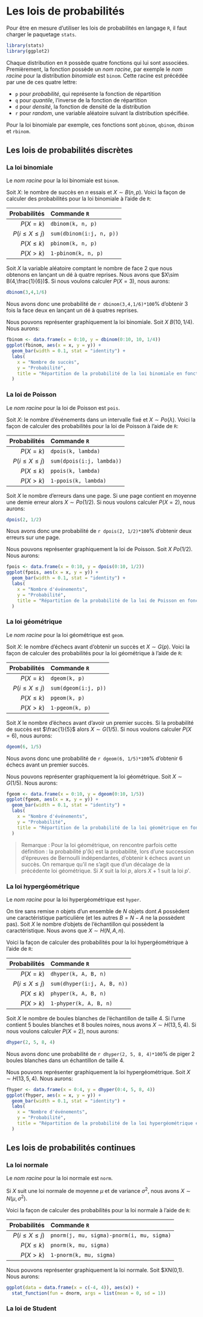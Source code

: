 # Les lois de probabilités

Pour être en mesure d'utiliser les lois de probabilités en langage `R`, il faut charger le paquetage `stats`.

```r
library(stats)
library(ggplot2)
```

Chaque distribution en `R` possède quatre fonctions qui lui sont associées. Premièrement, la fonction possède un _nom racine_, par exemple le _nom racine_ pour la distribution *binomiale* est `binom`. Cette racine est précédée par une de ces quatre lettre:

- `p` pour *probabilité*, qui représente la fonction de répartition
- `q` pour *quantile*, l'inverse de la fonction de répartition
- `d` pour *densité*, la fonction de densité de la distribution
- `r` pour *random*, une variable aléatoire suivant la distribution spécifiée.

Pour la loi binomiale par exemple, ces fonctions sont `pbinom`, `qbinom`, `dbinom` et `rbinom`.

## Les lois de probabilités discrètes

### La loi binomiale

Le _nom racine_ pour la loi binomiale est `binom`.

Soit $X$: le nombre de succès en $n$ essais et $X\sim B(n,p)$. Voici la façon de calculer des probabilités pour la loi binomiale à l'aide de `R`:

|Probabilités|Commande `R`|
|-----------:|:-----------|
|$P(X=k)$    |`dbinom(k, n, p)`|
|$P(i\leq X \leq j)$ | `sum(dbinom(i:j, n, p))`|
|$P(X\leq k)$ | `pbinom(k, n, p)` |
|$P(X>k)$ | `1-pbinom(k, n, p)` |

Soit $X$ la variable aléatoire comptant le nombre de face 2 que nous obtenons en lançant un dé à quatre reprises. Nous avons que $X\sim B(4,\frac{1}{6})$. Si nous voulons calculer $P(X=3)$, nous aurons:

```r
dbinom(3,4,1/6)
```

Nous avons donc une probabilité de `r dbinom(3,4,1/6)*100`% d'obtenir 3 fois la face deux en lançant un dé à quatres reprises.

Nous pouvons représenter graphiquement la loi binomiale. Soit $X~B(10,1/4)$. Nous aurons:

```r
fbinom <- data.frame(x = 0:10, y = dbinom(0:10, 10, 1/4))
ggplot(fbinom, aes(x = x, y = y)) +
  geom_bar(width = 0.1, stat = "identity") +
  labs(
    x = "Nombre de succès",
    y = "Probabilité",
    title = "Répartition de la probabilité de la loi binomiale en fonction du nombre de succès"
  )
```

### La loi de Poisson

Le _nom racine_ pour la loi de Poisson est `pois`.

Soit $X$: le nombre d'événements dans un intervalle fixé et $X\sim Po(\lambda)$. Voici la façon de calculer des probabilités pour la loi de Poisson à l'aide de `R`:

|Probabilités|Commande `R`|
|-----------:|:-----------|
|$P(X=k)$    |`dpois(k, lambda)`|
|$P(i\leq X \leq j)$ | `sum(dpois(i:j, lambda))`|
|$P(X\leq k)$ | `ppois(k, lambda)` |
|$P(X>k)$ | `1-ppois(k, lambda)` |

Soit $X$ le nombre d'erreurs dans une page. Si une page contient en moyenne une demie erreur alors $X\sim Po(1/2)$. Si nous voulons calculer $P(X=2)$, nous aurons:

```r
dpois(2, 1/2)
```

Nous avons donc une probabilité de `r dpois(2, 1/2)*100`% d'obtenir deux erreurs sur une page.

Nous pouvons représenter graphiquement la loi de Poisson. Soit $X~Po(1/2)$. Nous aurons:

```r
fpois <- data.frame(x = 0:10, y = dpois(0:10, 1/2))
ggplot(fpois, aes(x = x, y = y)) +
  geom_bar(width = 0.1, stat = "identity") +
  labs(
    x = "Nombre d'événements",
    y = "Probabilité",
    title = "Répartition de la probabilité de la loi de Poisson en fonction du nombre d'événements"
  )
```

### La loi géométrique

Le _nom racine_ pour la loi géométrique est `geom`.

Soit $X$: le nombre d'échecs avant d'obtenir un succès et $X\sim G(p)$. Voici la façon de calculer des probabilités pour la loi géométrique à l'aide de `R`:

|Probabilités|Commande `R`|
|-----------:|:-----------|
|$P(X=k)$    |`dgeom(k, p)`|
|$P(i\leq X \leq j)$ | `sum(dgeom(i:j, p))`|
|$P(X\leq k)$ | `pgeom(k, p)` |
|$P(X>k)$ | `1-pgeom(k, p)` |

Soit $X$ le nombre d'échecs avant d'avoir un premier succès. Si la probabilité de succès est $\frac{1}{5}$ alors $X\sim G(1/5)$. Si nous voulons calculer $P(X=6)$, nous aurons:

```r
dgeom(6, 1/5)
```

Nous avons donc une probabilité de `r dgeom(6, 1/5)*100`% d'obtenir 6 échecs avant un premier succès.

Nous pouvons représenter graphiquement la loi géométrique. Soit $X\sim G(1/5)$. Nous aurons:

```r
fgeom <- data.frame(x = 0:10, y = dgeom(0:10, 1/5))
ggplot(fgeom, aes(x = x, y = y)) +
  geom_bar(width = 0.1, stat = "identity") +
  labs(
    x = "Nombre d'événements",
    y = "Probabilité",
    title = "Répartition de la probabilité de la loi géométrique en fonction du nombre d'échecs avant le premier succès"
  )
```

> Remarque : Pour la loi géométrique, on rencontre parfois cette définition : la probabilité p'(k) est la probabilité, lors d'une succession d'épreuves de Bernoulli indépendantes, d'obtenir k échecs avant un succès. On remarque qu'il ne s'agit que d'un décalage de la précédente loi géométrique. Si $X$ suit la loi $p$, alors $X+1$ suit la loi $p'$.

### La loi hypergéométrique

Le _nom racine_ pour la loi hypergéométrique est `hyper`.

On tire sans remise $n$ objets d'un ensemble de $N$ objets dont $A$
possèdent une caractéristique particulière (et les autres $B=N-A$ ne la possèdent pas). Soit $X$ le nombre d'objets de l'échantillon qui possèdent la caractéristique. Nous avons que $X\sim H(N,A,n)$.

Voici la façon de calculer des probabilités pour la loi hypergéométrique à l'aide de `R`:

|Probabilités|Commande `R`|
|-----------:|:-----------|
|$P(X=k)$    |`dhyper(k, A, B, n)`|
|$P(i\leq X \leq j)$ | `sum(dhyper(i:j, A, B, n))`|
|$P(X\leq k)$ | `phyper(k, A, B, n)` |
|$P(X>k)$ | `1-phyper(k, A, B, n)` |

Soit $X$ le nombre de boules blanches de l'échantillon de taille 4. Si l'urne contient 5 boules blanches et 8 boules noires, nous avons $X\sim H(13,5,4)$. Si nous voulons calculer $P(X=2)$, nous aurons:

```r
dhyper(2, 5, 8, 4)
```

Nous avons donc une probabilité de `r dhyper(2, 5, 8, 4)*100`% de piger 2 boules blanches dans un échantillon de taille 4.

Nous pouvons représenter graphiquement la loi hypergéométrique. Soit $X\sim H(13,5,4)$. Nous aurons:

```r
fhyper <- data.frame(x = 0:4, y = dhyper(0:4, 5, 8, 4))
ggplot(fhyper, aes(x = x, y = y)) +
  geom_bar(width = 0.1, stat = "identity") +
  labs(
    x = "Nombre d'événements",
    y = "Probabilité",
    title = "Répartition de la probabilité de la loi hypergéométrique en fonction du nombre de boules blanches dans l'échantillon"
  )
```

## Les lois de probabilités continues

### La loi normale

Le _nom racine_ pour la loi normale est `norm`.

Si $X$ suit une loi normale de moyenne $\mu$ et de variance $\sigma^2$, nous avons $X\sim N(\mu,\sigma^2)$.

Voici la façon de calculer des probabilités pour la loi normale à l'aide de `R`:

|Probabilités|Commande `R`|
|-----------:|:-----------|
|$P(i\leq X \leq j)$ | `pnorm(j, mu, sigma)-pnorm(i, mu, sigma)`|
|$P(X\leq k)$ | `pnorm(k, mu, sigma)` |
|$P(X>k)$ | `1-pnorm(k, mu, sigma)` |


Nous pouvons représenter graphiquement la loi normale. Soit $X\sim N(0,1). Nous aurons:

```r
ggplot(data = data.frame(x = c(-4, 4)), aes(x)) +
  stat_function(fun = dnorm, args = list(mean = 0, sd = 1))
```

###  La loi de Student

